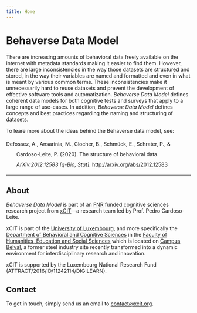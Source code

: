 ```yaml
---
title: Home
---
```


# Behaverse Data Model

There are increasing amounts of behavioral data freely available on the internet with metadata standards making it easier to find them. However, there are large inconsistencies in the way those datasets are structured and stored, in the way their variables are named and formatted and even in what is meant by various common terms. These inconsistencies make it unnecessarily hard to reuse datasets and prevent the development of effective software tools and automatization. *Behaverse Data Model* defines coherent data models for both cognitive tests and surveys that apply to a large range of use-cases. In addition, *Behaverse Data Model* defines concepts and best practices regarding the naming and structuring of datasets. 

To leare more about the ideas behind the Behaverse data model, see:

<div class="csl-bib-body" style="line-height: 2; margin-left: 2em; text-indent:-2em;">
  <div class="csl-entry">Defossez, A., Ansarinia, M., Clocher, B., Schmück, E., Schrater, P., &amp; Cardoso-Leite, P. (2020). The structure of behavioral data. <i>ArXiv:2012.12583 [q-Bio, Stat]</i>. <a href="http://arxiv.org/abs/2012.12583">http://arxiv.org/abs/2012.12583</a></div>
  <span class="Z3988" title="url_ver=Z39.88-2004&amp;ctx_ver=Z39.88-2004&amp;rfr_id=info%3Asid%2Fzotero.org%3A2&amp;rft_val_fmt=info%3Aofi%2Ffmt%3Akev%3Amtx%3Ajournal&amp;rft.genre=article&amp;rft.atitle=The%20structure%20of%20behavioral%20data&amp;rft.jtitle=arXiv%3A2012.12583%20%5Bq-bio%2C%20stat%5D&amp;rft.aufirst=Aur%C3%A9lien&amp;rft.aulast=Defossez&amp;rft.au=Aur%C3%A9lien%20Defossez&amp;rft.au=Morteza%20Ansarinia&amp;rft.au=Brice%20Clocher&amp;rft.au=Emmanuel%20Schm%C3%BCck&amp;rft.au=Paul%20Schrater&amp;rft.au=Pedro%20Cardoso-Leite&amp;rft.date=2020-12-23"></span>
</div>

<hr>


## About

*Behaverse Data Model* is part of an [FNR](https://www.fnr.lu/) funded cognitive sciences research project from [xCIT](https://xcit.org/)—a research team led by Prof. Pedro Cardoso-Leite.

xCIT is part of the [University of Luxembourg](https://wwwen.uni.lu/), and more specifically the [Department of Behavioral and Cognitive Sciences](https://humanities.uni.lu/behavioural-cognitive-sciences) in the [Faculty of Humanities, Education and Social Sciences](https://wwwen.uni.lu/fhse) which is located on [Campus Belval](https://www.belval.lu/en), a former steel industry site recently transformed into a dynamic environment for interdisciplinary research and innovation.

xCIT is supported by the Luxembourg National Research Fund
(ATTRACT/2016/ID/11242114/DIGILEARN).


## Contact

To get in touch, simply send us an email to [contact@xcit.org](mailto:contact@xcit.org).
